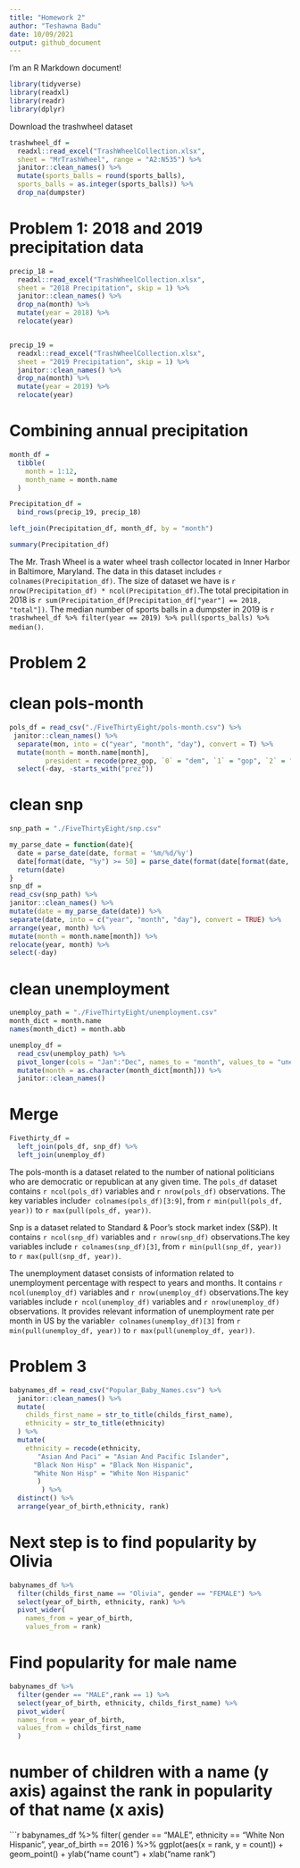 ```yaml
---
title: "Homework 2"
author: "Teshawna Badu"
date: 10/09/2021
output: github_document
---
```


I'm an R Markdown document!

```r
library(tidyverse)
library(readxl)
library(readr)
library(dplyr)
```

Download the trashwheel dataset 
```r
trashwheel_df = 
  readxl::read_excel("TrashWheelCollection.xlsx",
  sheet = "MrTrashWheel", range = "A2:N535") %>% 
  janitor::clean_names() %>% 
  mutate(sports_balls = round(sports_balls),
  sports_balls = as.integer(sports_balls)) %>% 
  drop_na(dumpster)
```

# Problem 1: 2018 and 2019 precipitation data 
```r
precip_18 = 
  readxl::read_excel("TrashWheelCollection.xlsx",
  sheet = "2018 Precipitation", skip = 1) %>% 
  janitor::clean_names() %>%
  drop_na(month) %>% 
  mutate(year = 2018) %>% 
  relocate(year)


precip_19 = 
  readxl::read_excel("TrashWheelCollection.xlsx",
  sheet = "2019 Precipitation", skip = 1) %>% 
  janitor::clean_names() %>%
  drop_na(month) %>% 
  mutate(year = 2019) %>% 
  relocate(year)
```

# Combining annual precipitation 
```r
month_df = 
  tibble(
    month = 1:12,
    month_name = month.name
  )

Precipitation_df = 
  bind_rows(precip_19, precip_18)

left_join(Precipitation_df, month_df, by = "month")

summary(Precipitation_df)
```

The Mr. Trash Wheel is a water wheel trash collector located in Inner Harbor in Baltimore, Maryland.  The data in this dataset includes `r colnames(Precipitation_df)`. The size of dataset we have is `r nrow(Precipitation_df) * ncol(Precipitation_df)`.The total precipitation in 2018 is
`r sum(Precipitation_df[Precipitation_df["year"] == 2018, "total"])`. The median number of sports balls in a dumpster in 2019 is `r trashwheel_df %>% filter(year == 2019) %>% pull(sports_balls) %>% median()`.


#  Problem 2
# clean pols-month
```r
pols_df = read_csv("./FiveThirtyEight/pols-month.csv") %>% 
 janitor::clean_names() %>% 
  separate(mon, into = c("year", "month", "day"), convert = T) %>% 
  mutate(month = month.name[month],
         president = recode(prez_gop, `0` = "dem", `1` = "gop", `2` = "gop")) %>%
  select(-day, -starts_with("prez"))
```

# clean snp
```r
snp_path = "./FiveThirtyEight/snp.csv"

my_parse_date = function(date){
  date = parse_date(date, format = '%m/%d/%y')
  date[format(date, "%y") >= 50] = parse_date(format(date[format(date, "%y") >= 50], "19%y-%m-%d"))
  return(date)
}
snp_df =
read_csv(snp_path) %>% 
janitor::clean_names() %>% 
mutate(date = my_parse_date(date)) %>% 
separate(date, into = c("year", "month", "day"), convert = TRUE) %>% 
arrange(year, month) %>% 
mutate(month = month.name[month]) %>% 
relocate(year, month) %>% 
select(-day)
```


# clean unemployment
```r
unemploy_path = "./FiveThirtyEight/unemployment.csv"
month_dict = month.name
names(month_dict) = month.abb

unemploy_df = 
  read_csv(unemploy_path) %>%
  pivot_longer(cols = "Jan":"Dec", names_to = "month", values_to = "unemployment_rate") %>% 
  mutate(month = as.character(month_dict[month])) %>% 
  janitor::clean_names()
```


# Merge 
```r
Fivethirty_df = 
  left_join(pols_df, snp_df) %>% 
  left_join(unemploy_df)
```
The pols-month is a dataset related to the number of national politicians who are democratic or republican at any given time. The `pols_df` dataset contains `r ncol(pols_df)` variables and `r nrow(pols_df)` observations. The key variables include`r colnames(pols_df)[3:9]`, from 
`r min(pull(pols_df, year))` to `r max(pull(pols_df, year))`.


Snp is a dataset related to Standard & Poor’s stock market index (S&P). It contains `r ncol(snp_df)` variables and `r nrow(snp_df)` observations.The key variables include `r colnames(snp_df)[3]`, from `r min(pull(snp_df, year))` to `r max(pull(snp_df, year))`.


The unemployment dataset consists of information related to unemployment percentage with respect to years and months. It contains `r ncol(unemploy_df)` variables and `r nrow(unemploy_df)` 
observations.The key variables include `r ncol(unemploy_df)` variables and `r nrow(unemploy_df)` 
observations. It provides relevant information of unemployment rate per month in US by the variable`r colnames(unemploy_df)[3]` from `r min(pull(unemploy_df, year))` to `r max(pull(unemploy_df, year))`.


#  Problem 3 
```r
babynames_df = read_csv("Popular_Baby_Names.csv") %>% 
  janitor::clean_names() %>% 
  mutate(
    childs_first_name = str_to_title(childs_first_name),
    ethnicity = str_to_title(ethnicity)
  ) %>% 
  mutate(
    ethnicity = recode(ethnicity, 
       "Asian And Paci" = "Asian And Pacific Islander",
      "Black Non Hisp" = "Black Non Hispanic",
      "White Non Hisp" = "White Non Hispanic"
       )
        ) %>% 
  distinct() %>% 
  arrange(year_of_birth,ethnicity, rank)
```


# Next step is to find popularity by Olivia
```r
babynames_df %>% 
  filter(childs_first_name == "Olivia", gender == "FEMALE") %>% 
  select(year_of_birth, ethnicity, rank) %>% 
  pivot_wider(
    names_from = year_of_birth, 
    values_from = rank)
```

# Find popularity for male name 
```r
babynames_df %>% 
  filter(gender == "MALE",rank == 1) %>% 
  select(year_of_birth, ethnicity, childs_first_name) %>% 
  pivot_wider(
  names_from = year_of_birth,
  values_from = childs_first_name
  )
```

# number of children with a name (y axis) against the rank in popularity of that name (x axis)
```r
babynames_df %>% 
  filter(
    gender == "MALE",
    ethnicity == "White Non Hispanic",
    year_of_birth == 2016
  ) %>% 
  ggplot(aes(x = rank, y = count)) +
  geom_point() +
  ylab("name count") +
  xlab("name rank")